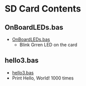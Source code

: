 = SD Card Contents =

== OnBoardLEDs.bas ==

* [https://github.com/land-boards/QT-Py/blob/main/MMBASIC/MMBASIC_Programs/OnBoardLEDs.bas OnBoardLEDs.bas]
** Blink Grren LED on the card

== hello3.bas ==

* [https://github.com/land-boards/QT-Py/blob/main/MMBASIC/MMBASIC_Programs/hello3.bas hello3.bas]
* Print Hello, World! 1000 times
